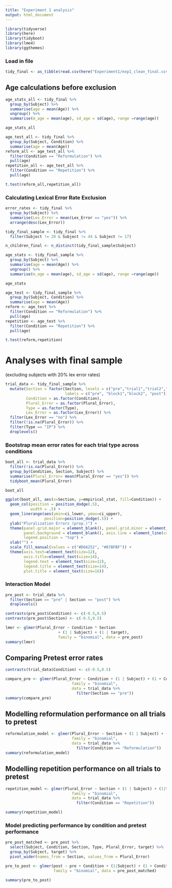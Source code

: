 ```yaml
---
title: "Experiment 1 analysis"
output: html_document
---
```


```r
library(tidyverse)
library(here)
library(tidyboot)
library(lme4)
library(ggthemes)
```

### Load in file
```r
tidy_final <- as_tibble(read.csv(here("Experiment1/exp1_clean_final.csv")))
```

## Age calculations before exclusion
```r
age_stats_all <- tidy_final %>%
  group_by(Subject) %>%
  summarise(age = mean(Age)) %>%
  ungroup() %>%
  summarise(m_age = mean(age), sd_age = sd(age), range =range(age))

age_stats_all

age_test_all <- tidy_final %>%
  group_by(Subject, Condition) %>%
  summarise(age = mean(Age)) 
reform_all <- age_test_all %>% 
  filter(Condition == "Reformulation") %>% 
  pull(age)
repetition_all <- age_test_all %>% 
  filter(Condition == "Repetition") %>% 
  pull(age)

t.test(reform_all,repetition_all)
```


### Calculating Lexical Error Rate Exclusion
```r
error_rates <- tidy_final %>%
  group_by(Subject) %>%
  summarise(Lex_Error = mean(Lex_Error == "yes")) %>%
  arrange(desc(Lex_Error))

tidy_final_sample <- tidy_final %>%
  filter(Subject != 20 & Subject != 44 & Subject != 17)

n_children_final <- n_distinct(tidy_final_sample$Subject)

age_stats <- tidy_final_sample %>%
  group_by(Subject) %>%
  summarise(age = mean(Age)) %>%
  ungroup() %>%
  summarise(m_age = mean(age), sd_age = sd(age), range =range(age))

age_stats

age_test <- tidy_final_sample %>%
  group_by(Subject, Condition) %>%
  summarise(age = mean(Age)) 
reform <- age_test %>% 
  filter(Condition == "Reformulation") %>% 
  pull(age)
repetition <- age_test %>% 
  filter(Condition == "Repetition") %>% 
  pull(age)

t.test(reform,repetition)
```

# Analyses with final sample
(excluding subjects with 20% lex error rates)

```r
trial_data <- tidy_final_sample %>%
  mutate(Section = factor(Section, levels = c("pre","trial1","trial2","post"), 
                          labels = c("pre", "block1","block2", "post")),
         Condition = as.factor(Condition),
         Plural_Error = as.factor(Plural_Error),
         Type = as.factor(Type),
         Lex_Error = as.factor(Lex_Error)) %>%
  filter(Lex_Error == "no") %>%
  filter(!is.na(Plural_Error)) %>%
  filter(Type == "IP") %>%
  droplevels()
```

### Bootstrap mean error rates for each trial type across conditions
```r
boot_all <- trial_data %>%
  filter(!is.na(Plural_Error)) %>%
  group_by(Condition, Section, Subject) %>%
  summarise(Plural_Error= mean(Plural_Error == "yes")) %>%
  tidyboot_mean(Plural_Error)

boot_all
```

```r
ggplot(boot_all, aes(x=Section, y=empirical_stat, fill=Condition)) +
  geom_col(position = position_dodge(.5),
           width = .5) +
  geom_linerange(aes(ymin=ci_lower, ymax=ci_upper),
                 position=position_dodge(.5)) +
  ylab("Pluralization Errors (prop.)") +
  theme(panel.grid.major = element_blank(), panel.grid.minor = element_blank(),
        panel.background = element_blank(), axis.line = element_line(colour = "black"),
        legend.position = "top") +
  xlab("") +
  scale_fill_manual(values = c("#D66252", "#87BFBF")) +
  theme(axis.text=element_text(size=12),
        axis.title=element_text(size=14),
        legend.text = element_text(size=12),
        legend.title = element_text(size=14),
        plot.title = element_text(size=16))
```

### Interaction Model
```r
pre_post <- trial_data %>%
  filter(Section == "pre" | Section == "post") %>%
  droplevels()
```

```r
contrasts(pre_post$Condition) <- c(-0.5,0.5)
contrasts(pre_post$Section) <- c(-0.5,0.5)

lmer <- glmer(Plural_Error ~ Condition * Section
                       + (1 | Subject) + (1 | target),
                       family = "binomial", data = pre_post) 
summary(lmer)
```

## Comparing Pretest error rates
```r
contrasts(trial_data$Condition) <- c(-0.5,0.5)

compare_pre <- glmer(Plural_Error ~ Condition + (1 | Subject) + (1 + Condition|target),  
                             family = "binomial", 
                             data = trial_data %>% 
                               filter(Section == "pre")) 
summary(compare_pre)
```

## Modelling reformulation performance on all trials to pretest
```r
reformulation_model <- glmer(Plural_Error ~ Section + (1 | Subject) + (1 |target),  
                             family = "binomial", 
                             data = trial_data %>% 
                               filter(Condition == "Reformulation")) 
summary(reformulation_model)
```

## Modelling repetition performance on all trials to pretest
```r
repetition_model <- glmer(Plural_Error ~ Section + (1 | Subject) + (1|target), 
                             family = "binomial", 
                             data = trial_data %>% 
                               filter(Condition == "Repetition")) 

summary(repetition_model)
```

### Model predicting performance by condition and pretest performance
```r
pre_post_matched <- pre_post %>%
  select(Subject, Condition, Section, Type, Plural_Error, target) %>%
  group_by(Subject, target) %>%
  pivot_wider(names_from = Section, values_from = Plural_Error)

pre_to_post <- glmer(post ~ pre + Condition + (1|Subject) + (1 + Condition|target),
                     family = "binomial", data = pre_post_matched)

summary(pre_to_post)
```
